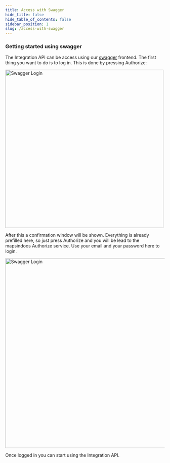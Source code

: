 ```yaml
---
title: Access with Swagger
hide_title: false
hide_table_of_contents: false
sidebar_position: 1
slug: /access-with-swagger
---
```


### Getting started using swagger

The Integration API can be access using our [swagger](https://cms.mapsindoors.com/doc) frontend. The first thing you want to do is to log in. This is done by pressing Authorize:

<img src="/img/api/SwaggerLogin.png" alt="Swagger Login" width="500"/>

After this a confirmation window will be shown. Everything is already prefilled here, so just press Authorize and you will be lead to the mapsindoos Authorize service. Use your email and your password here to login.

<img src="/img/api/SwaggerLogin2.png" alt="Swagger Login" width="600"/>

Once logged in you can start using the Integration API.

